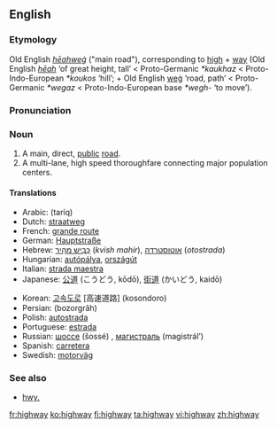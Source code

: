 ==English==
===Etymology===
Old English ''[[heahweg|hēahweġ]]'' ("main road"), corresponding to [[high]] + [[way]] (Old English ''[[heah|hēah]]'' ‘of great height, tall’ < Proto-Germanic ''*kaukhaz'' < Proto-Indo-European ''*koukos'' ‘hill’; + Old English [[weg#Old English|weġ]] ‘road, path’ < Proto-Germanic ''*wegaz'' < Proto-Indo-European base ''*wegh-'' ‘to move’).

===Pronunciation===
{{IPA|/ˈhaɪweɪ/}}

===Noun===
{{en-noun-reg}}

# A main, direct, [[public]] [[road]].
# A multi-lane, high speed thoroughfare connecting major population centers.

====Translations====
{{top}}
*Arabic: {{ARchar|[[طريق]]}} (taríq) {{m}}
*Dutch: [[straatweg]]
*French: [[grande route]] {{f}}
*German: [[Hauptstraße]] {{f}}
*Hebrew: [[כְּבִיש מַהִיר]] (''kvish mahir''), [[אוטוסטרדה]] (''otostrada'')
*Hungarian: [[autópálya]], [[országút]]
*Italian: [[strada maestra]] {{f}}
*Japanese: [[公道]] (こうどう, kōdō), [[街道]] (かいどう, kaidō)
{{mid}}
*Korean: [[고속도로]] [高速道路] (kosondoro)
*Persian: {{FAchar|[[بزرگراه]]}} (bozorgrâh)
*Polish: [[autostrada]] {{f}}
*Portuguese: [[estrada]] {{f}}
*Russian: [[шоссе]] (šossé) {{n}}, [[магистраль]] (magistrál’) {{f}}
*Spanish: [[carretera]] {{f}}
*Swedish: [[motorväg]] {{c}}
{{bottom}}

===See also===
*[[hwy.]]

[[fr:highway]]
[[ko:highway]]
[[fi:highway]]
[[ta:highway]]
[[vi:highway]]
[[zh:highway]]